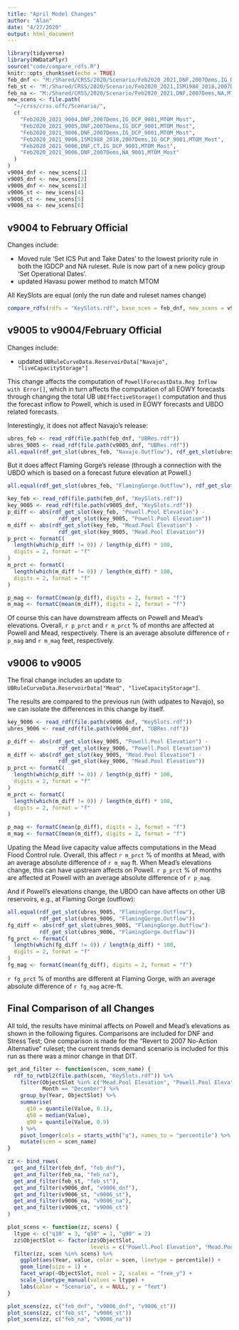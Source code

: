 ```yaml
---
title: "April Model Changes"
author: "Alan"
date: "4/27/2020"
output: html_document
---
```


```r
library(tidyverse)
library(RWDataPlyr)
source("code/compare_rdfs.R")
knitr::opts_chunk$set(echo = TRUE)
feb_dnf <- "M:/Shared/CRSS/2020/Scenario/Feb2020_2021,DNF,2007Dems,IG_DCP,MTOM_Most"
feb_st <- "M:/Shared/CRSS/2020/Scenario/Feb2020_2021,ISM1988_2018,2007Dems,IG_DCP,MTOM_Most/"
feb_na <- "M:/Shared/CRSS/2020/Scenario/Feb2020_2021,DNF,2007Dems,NA,MTOM_Most/"
new_scens <- file.path(
  "~/crss/crss.offc/Scenario/", 
  c(
    "Feb2020_2021_9004,DNF,2007Dems,IG_DCP_9001,MTOM_Most",
    "Feb2020_2021_9005,DNF,2007Dems,IG_DCP_9001,MTOM_Most",
    "Feb2020_2021_9006,DNF,2007Dems,IG_DCP_9001,MTOM_Most",
    "Feb2020_2021_9006,ISM1988_2018,2007Dems,IG_DCP_9001,MTOM_Most",
    "Feb2020_2021_9006,DNF,CT,IG_DCP_9001,MTOM_Most",
    "Feb2020_2021_9006,DNF,2007Dems,NA_9001,MTOM_Most"
  )
)
v9004_dnf <- new_scens[1]
v9005_dnf <- new_scens[2]
v9006_dnf <- new_scens[3]
v9006_st <- new_scens[4]
v9006_ct <- new_scens[5]
v9006_na <- new_scens[6]
```

## v9004 to February Official

Changes include:

- Moved rule 'Set ICS Put and Take Dates' to the lowest priority rule in both the IGDCP and NA ruleset.  Rule is now part of a new policy group 'Set Operational Dates'.
- updated Havasu power method to match MTOM

All KeySlots are equal (only the run date and ruleset names change)

```r
compare_rdfs(rdfs = "KeySlots.rdf", base_scen = feb_dnf, new_scens = v9004_dnf)
```

## v9005 to v9004/February Official

Changes include:

- updated `UBRuleCurveData.ReservoirData["Navajo", "liveCapacityStorage"]`

This change affects the computation of `PowellForecastData.Reg Inflow with Error[]`, which in turn affects the computation of all EOWY forecasts through changing the total UB `UBEffectiveStorage()` computation and thus the forecast inflow to Powell, which is used in EOWY forecasts and UBDO related forecasts. 

Interestingly, it does not affect Navajo's release:

```r
ubres_feb <- read_rdf(file.path(feb_dnf, "UBRes.rdf"))
ubres_9005 <- read_rdf(file.path(v9005_dnf, "UBRes.rdf"))
all.equal(rdf_get_slot(ubres_feb, "Navajo.Outflow"), rdf_get_slot(ubres_9005, "Navajo.Outflow"))
```

But it does affect Flaming Gorge's release (through a connection with the UBDO which is based on a forecast future elevation at Powell.)

```r
all.equal(rdf_get_slot(ubres_feb, "FlamingGorge.Outflow"), rdf_get_slot(ubres_9005, "FlamingGorge.Outflow"))
```

```r
key_feb <- read_rdf(file.path(feb_dnf, "KeySlots.rdf"))
key_9005 <- read_rdf(file.path(v9005_dnf, "KeySlots.rdf"))
p_diff <- abs(rdf_get_slot(key_feb, "Powell.Pool Elevation") - 
                rdf_get_slot(key_9005, "Powell.Pool Elevation"))
m_diff <- abs(rdf_get_slot(key_feb, "Mead.Pool Elevation") - 
                rdf_get_slot(key_9005, "Mead.Pool Elevation"))
p_prct <- formatC(
  length(which(p_diff != 0)) / length(p_diff) * 100,
  digits = 2, format = "f"
)
m_prct <- formatC(
  length(which(m_diff != 0)) / length(m_diff) * 100,
  digits = 2, format = "f"
)

p_mag <- formatC(mean(p_diff), digits = 2, format = "f")
m_mag <- formatC(mean(m_diff), digits = 2, format = "f")
```


Of course this can have downstream affects on Powell and Mead's elevations. Overall, `r p_prct` and `r m_prct` % of months are affected at Powell and Mead, respectively. There is an average absolute difference of `r p_mag` and `r m_mag` feet, respectively. 


## v9006 to v9005

The final change includes an update to `UBRuleCurveData.ReservoirData["Mead", "liveCapacityStorage"]`.

The results are compared to the previous run (with udpates to Navajo), so we can isolate the differences in this change by itself. 

```r
key_9006 <- read_rdf(file.path(v9006_dnf, "KeySlots.rdf"))
ubres_9006 <- read_rdf(file.path(v9006_dnf, "UBRes.rdf"))
```

```r
p_diff <- abs(rdf_get_slot(key_9005, "Powell.Pool Elevation") - 
                rdf_get_slot(key_9006, "Powell.Pool Elevation"))
m_diff <- abs(rdf_get_slot(key_9005, "Mead.Pool Elevation") - 
                rdf_get_slot(key_9006, "Mead.Pool Elevation"))
p_prct <- formatC(
  length(which(p_diff != 0)) / length(p_diff) * 100,
  digits = 2, format = "f"
)
m_prct <- formatC(
  length(which(m_diff != 0)) / length(m_diff) * 100,
  digits = 2, format = "f"
)

p_mag <- formatC(mean(p_diff), digits = 2, format = "f")
m_mag <- formatC(mean(m_diff), digits = 2, format = "f")
```

Upating the Mead live capacity value affects computations in the Mead Flood Control rule. Overall, this affect `r m_prct` % of months at Mead, with an average absolute difference of `r m_mag` ft. When Mead's elevations change, this can have upstream affects on Powell. `r p_prct` % of months are affected at Powell with an average absolute difference of `r p_mag`.

And if Powell's elevations change, the UBDO can have affects on other UB reservoirs, e.g., at Flaming Gorge (outflow):

```r
all.equal(rdf_get_slot(ubres_9005, "FlamingGorge.Outflow"), 
          rdf_get_slot(ubres_9006, "FlamingGorge.Outflow"))
fg_diff <- abs(rdf_get_slot(ubres_9005, "FlamingGorge.Outflow")- 
          rdf_get_slot(ubres_9006, "FlamingGorge.Outflow"))
fg_prct <- formatC(
  length(which(fg_diff != 0)) / length(p_diff) * 100,
  digits = 2, format = "f"
)
fg_mag <- formatC(mean(fg_diff), digits = 2, format = "f")
```

`r fg_prct` % of months are different at Flaming Gorge, with an average absolute difference of `r fg_mag` acre-ft.

## Final Comparison of all Changes

All told, the results have minimal affects on Powell and Mead's elevations as shown in the following figures. Comparisons are included for DNF and Stress Test; One comparison is made for the "Revert to 2007 No-Action Alternative" ruleset; the current trends demand scenario is included for this run as there was a minor change in that DIT. 

```r
get_and_filter <- function(scen, scen_name) {
  rdf_to_rwtbl2(file.path(scen, "KeySlots.rdf")) %>% 
    filter(ObjectSlot %in% c("Mead.Pool Elevation", "Powell.Pool Elevation"),
           Month == "December") %>%
    group_by(Year, ObjectSlot) %>%
    summarise(
      q10 = quantile(Value, 0.1), 
      q50 = median(Value), 
      q90 = quantile(Value, 0.9)
    ) %>% 
    pivot_longer(cols = starts_with("q"), names_to = "percentile") %>%
    mutate(scen = scen_name) 
}

zz <- bind_rows(
  get_and_filter(feb_dnf, "feb_dnf"),
  get_and_filter(feb_na, "feb_na"),
  get_and_filter(feb_st, "feb_st"),
  get_and_filter(v9006_dnf, "v9006_dnf"),
  get_and_filter(v9006_st, "v9006_st"),
  get_and_filter(v9006_na, "v9006_na"),
  get_and_filter(v9006_ct, "v9006_ct")
)
```

```r
plot_scens <- function(zz, scens) {
  ltype <- c("q10" = 3, "q50" = 1, "q90" = 2)
  zz$ObjectSlot <- factor(zz$ObjectSlot, 
                          levels = c("Powell.Pool Elevation", "Mead.Pool Elevation"))
  filter(zz, scen %in% scens) %>%
    ggplot(aes(Year, value, color = scen, linetype = percentile)) +
    geom_line(size = 1) +
    facet_wrap(~ObjectSlot, ncol = 2, scales = "free_y") +
    scale_linetype_manual(values = ltype) + 
    labs(color = "Scenario", x = NULL, y = "feet")
}

plot_scens(zz, c("feb_dnf", "v9006_dnf", "v9006_ct"))
plot_scens(zz, c("feb_st", "v9006_st"))
plot_scens(zz, c("feb_na", "v9006_na"))
```
